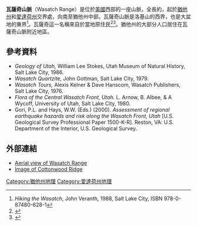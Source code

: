 {{Infobox mountain range
| name=Wasatch Range
| photo=Jan_14_06_eastern_Salt_Lake_County_UT_USA.JPG
| photo_caption=自鹽湖城公共圖書館望瓦薩奇山脈
| country=美國
| state=猶他 |state1=愛達荷
| parent=洛基山
| highest=Mount Nebo
| elevation_ft=11928
| map=
| map_caption=}}
'''瓦薩奇山脈'''（Wasatch Range）是位於[[美國|美國]]西部的一座山脈，全長約{{convert|160|mi|km}}，起於[[猶他州|猶他州]]和[[愛達荷州|愛達荷州]]交界處，向南至猶他州中部。瓦薩奇山脈是洛基山的西界，也是大盆地的東界<ref name="Hiking">''Hiking the Wasatch'', John Veranth, 1988, Salt Lake City, ISBN 978-0-87480-628-1</ref>。瓦薩奇這一名稱來自於當地原住民<ref>{{cite web | last = Fuller | first = Craig | title = Wasatch County | work = Utah History Encyclopedia | url = http://www.media.utah.edu/UHE/w/WASATCHCT.html | accessdate = November 28, 2008 | deadurl = yes | archiveurl = https://web.archive.org/web/20051103083936/http://www.media.utah.edu/UHE/w/WASATCHCT.html | archivedate = 2005年11月3日 }}</ref><ref name="Bright2004">{{cite book|last=Bright|first=William|authorlink=William Bright|title=Native American Placenames of the United States|url=https://books.google.com/books?id=5XfxzCm1qa4C&pg=PA549|year=2004|publisher=University of Oklahoma Press|isbn=978-0-8061-3598-4|page=549|access-date=2016-07-15|archive-date=2017-02-20|archive-url=https://web.archive.org/web/20170220094932/https://books.google.com/books?id=5XfxzCm1qa4C&pg=PA549|dead-url=no}}</ref>。猶他州的大部分人口居住在瓦薩奇山脈附近地區。
==參考資料==
{{reflist}}
*''Geology of Utah,'' William Lee Stokes, Utah Museum of Natural History, Salt Lake City, 1986.
*''Wasatch Quartzite,'' John Gottman, Salt Lake City, 1979.
*''Wasatch Tours,'' Alexis Kelner & Dave Hanscom, Wasatch Publishers, Salt Lake City, 1976.
*''Flora of the Central Wasatch Front, Utah.'' L. Arnow, B. Albee, & A Wycoff, University of Utah, Salt Lake City, 1980.
*Gori, P.L. and Hays, W.W. (Eds.) (2000). ''Assessment of regional earthquake hazards and risk along the Wasatch Front, Utah'' [U.S. Geological Survey Professional Paper 1500-K-R]. Reston, VA: U.S. Department of the Interior, U.S. Geological Survey.
==外部連結==
{{Commons category|Wasatch Range}}
* [http://www.airliners.net/open.file/1011345/L/ Aerial view of Wasatch Range] {{Wayback|url=http://www.airliners.net/open.file/1011345/L/ |date=20090519042852 }}	
* [http://www.micksmtn.20m.com/index.html Image of Cottonwood Ridge] {{Wayback|url=http://www.micksmtn.20m.com/index.html |date=20200811214750 }}
{{coord|39|49|17|N|111|45|35|W|region:US-UT_type:mountain_source:kolossus-dewiki|display=title}}
[[Category:猶他州地理|Category:猶他州地理]]
[[Category:愛達荷州地理|Category:愛達荷州地理]]